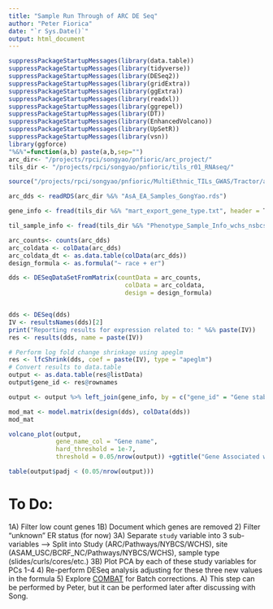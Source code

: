 ```yaml
---
title: "Sample Run Through of ARC DE Seq"
author: "Peter Fiorica"
date: "`r Sys.Date()`"
output: html_document
---
```


```r
suppressPackageStartupMessages(library(data.table))
suppressPackageStartupMessages(library(tidyverse))
suppressPackageStartupMessages(library(DESeq2))
suppressPackageStartupMessages(library(gridExtra))
suppressPackageStartupMessages(library(ggExtra))
suppressPackageStartupMessages(library(readxl))
suppressPackageStartupMessages(library(ggrepel))
suppressPackageStartupMessages(library(DT))
suppressPackageStartupMessages(library(EnhancedVolcano))
suppressPackageStartupMessages(library(UpSetR))
suppressPackageStartupMessages(library(vsn))
library(ggforce)
"%&%"=function(a,b) paste(a,b,sep="")
arc_dir<- "/projects/rpci/songyao/pnfioric/arc_project/"
tils_dir <- "/projects/rpci/songyao/pnfioric/tils_r01_RNAseq/"

source("/projects/rpci/songyao/pnfioric/MultiEthnic_TILs_GWAS/Tractor/accessory_scripts/plotting.R")
```

```r
arc_dds <- readRDS(arc_dir %&% "AsA_EA_Samples_GongYao.rds")

gene_info <- fread(tils_dir %&% "mart_export_gene_type.txt", header = T)

til_sample_info <- fread(tils_dir %&% "Phenotype_Sample_Info_wchs_nsbcs_pathways_w_tils_and_origsampetype_pam50_cibersort_iges_danaher_tcr_05092025.txt", header = T)

```

```r
arc_counts<- counts(arc_dds)
arc_coldata <- colData(arc_dds)
arc_coldata_dt <- as.data.table(colData(arc_dds))
design_formula <- as.formula("~ race + er")

dds <- DESeqDataSetFromMatrix(countData = arc_counts,
                                colData = arc_coldata, 
                                design = design_formula)


dds <- DESeq(dds)
IV <- resultsNames(dds)[2]
print("Reporting results for expression related to: " %&% paste(IV))
res <- results(dds, name = paste(IV))

# Perform log fold change shrinkage using apeglm
res <- lfcShrink(dds, coef = paste(IV), type = "apeglm")
# Convert results to data.table
output <- as.data.table(res@listData)
output$gene_id <- res@rownames

output <- output %>% left_join(gene_info, by = c("gene_id" = "Gene stable ID version"))

mod_mat <- model.matrix(design(dds), colData(dds))
mod_mat
```


```r
volcano_plot(output,
             gene_name_col = "Gene name",
             hard_threshold = 1e-7,
             threshold = 0.05/nrow(output)) +ggtitle("Gene Associated with AsA, adjusted for ER")

table(output$padj < (0.05/nrow(output)))
```

# To Do: 
1A) Filter low count genes
1B) Document which genes are removed
2) Filter "unknown" ER status (for now)
3A) Separate `study` variable into 3 sub-variables
        ---> Split into Study (ARC/Pathways/NYBCS/WCHS), site (ASAM_USC/BCRF_NC/Pathways/NYBCS/WCHS), sample type (slides/curls/cores/etc.) 
3B) Plot PCA by each of these study variables for PCs 1-4
4) Re-perform DESeq analysis adjusting for these three new values in the formula
5) Explore [COMBAT](https://rdrr.io/bioc/sva/man/ComBat.html) for Batch corrections.
      A) This step can be performed by Peter, but it can be performed later after discussing with Song.